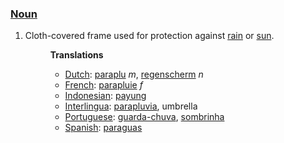 ===[[Noun]]===
#Cloth-covered frame used for protection against [[rain]] or [[sun]].
#:'''Translations'''
#:*[[Dutch]]: [[paraplu]] ''m'', [[regenscherm]] ''n''
#:*[[French]]: [[parapluie]] ''f''
#:*[[Indonesian]]: [[payung]]
#:*[[Interlingua]]: [[parapluvia]], umbrella
#:*[[Portuguese]]: [[guarda-chuva]], [[sombrinha]]
#:*[[Spanish]]: [[paraguas]]
